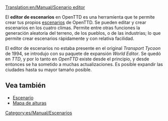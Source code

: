 [[Translation:en/Manual/Scenario editor]]

{{es/Manual/Tabla de contenido}}

El '''editor de escenarios''' en OpenTTD es una herramienta que te permite crear tus propios [[es/Archive/Manual/Escenario|escenarios]] de OpenTTD. Se pueden editar y crear escenarios en los cuatro climas. Permite entre otras funciones la generación aleatoria del terreno, de los pueblos, o de las industrias; lo que permite crear escenarios rápidamente y con relativa facilidad.

El editor de escenarios no estaba presente en el original ''Transport Tycoon'' de 1994, se introdujo con su paquete de expansión ''World Editor''. Se quedó en ''TTD'', y por lo tanto en ''OpenTTD'' existe desde el principio, y desde entonces se ha sometido a muchas actualizaciones. Es posible expandir las ciudades hasta su mayor tamaño posible.

==Vea también==
* [[es/Archive/Manual/Escenario|Escenario]]
* [[es/Manual/Mapa de alturas|Mapa de alturas]]

[[Category:es/Manual/Escenarios]]